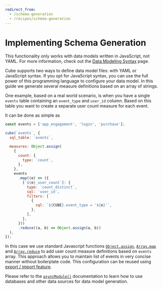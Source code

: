```yaml
---
redirect_from:
  - /schema-generation
  - /recipes/schema-generation
---
```


# Implementing Schema Generation

<InfoBox>

This functionality only works with data models written in JavaScript, not YAML.
For more information, check out the [Data Modeling Syntax][ref-modeling-syntax] page.

</InfoBox>

Cube supports two ways to define data model files: with YAML or JavaScript
syntax. If you opt for JavaScript syntax, you can use the full power of this
programming language to configure your data model. In this guide we generate
several measure definitions based on an array of strings.

One example, based on a real world scenario, is when you have a single `events`
table containing an `event_type` and `user_id` column. Based on this table you
want to create a separate user count measure for each event.

It can be done as simple as

```javascript
const events = ['app_engagement', 'login', 'purchase'];

cube(`events`, {
  sql_table: `events`,

  measures: Object.assign(
    {
      count: {
        type: `count`,
      },
    },
    events
      .map((e) => ({
        [`${e}_user_count`]: {
          type: `count_distinct`,
          sql: `user_id`,
          filters: [
            {
              sql: `${CUBE}.event_type = '${e}'`,
            },
          ],
        },
      }))
      .reduce((a, b) => Object.assign(a, b))
  ),
});
```

In this case we use standard Javascript functions
[`Object.assign`](https://developer.mozilla.org/en-US/docs/Web/JavaScript/Reference/Global_Objects/Object/assign),
[`Array.map`](https://developer.mozilla.org/en-US/docs/Web/JavaScript/Reference/Global_Objects/Array/map)
and
[`Array.reduce`](https://developer.mozilla.org/en-US/docs/Web/JavaScript/Reference/Global_Objects/Array/reduce)
to add user count measure definitions based on `events` array. This approach
allows you to maintain list of events in very concise manner without boilerplate
code. This configuration can be reused using
[export / import feature](export-import).

Please refer to the
[`asyncModule()`](/schema/reference/execution-environment#async-module)
documentation to learn how to use databases and other data sources for data
model generation.

[ref-modeling-syntax]: /data-modeling/syntax
